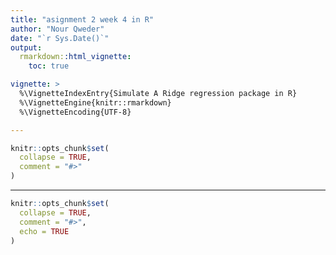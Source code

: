 ```yaml
---
title: "asignment 2 week 4 in R"
author: "Nour Qweder"
date: "`r Sys.Date()`"
output: 
  rmarkdown::html_vignette:
    toc: true

vignette: >
  %\VignetteIndexEntry{Simulate A Ridge regression package in R}
  %\VignetteEngine{knitr::rmarkdown}
  %\VignetteEncoding{UTF-8}

---
```

```r
knitr::opts_chunk$set(
  collapse = TRUE,
  comment = "#>"
)
```
---
```r
knitr::opts_chunk$set(
  collapse = TRUE,
  comment = "#>",
  echo = TRUE
)
```